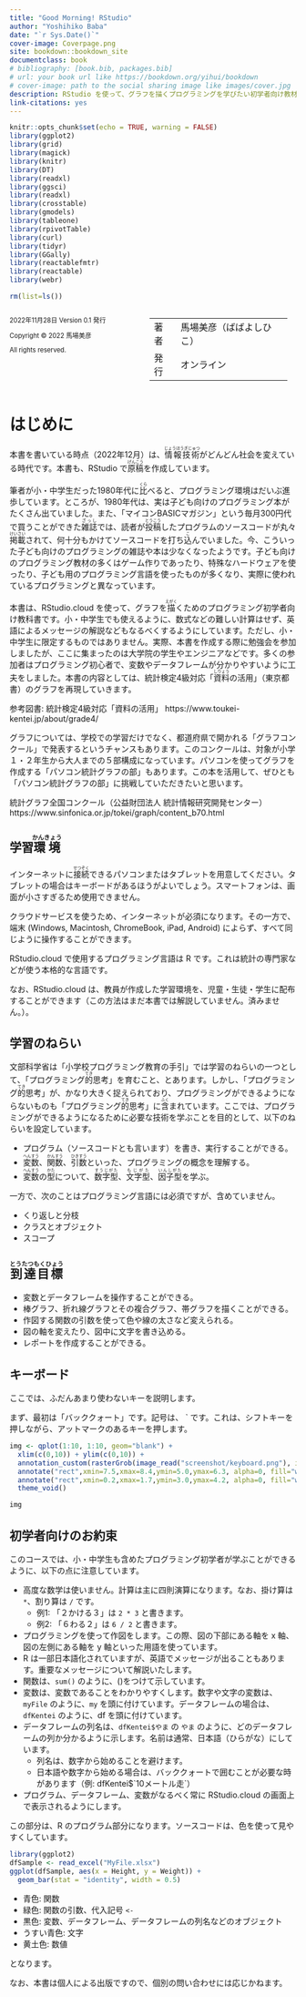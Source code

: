 ```yaml
--- 
title: "Good Morning! RStudio"
author: "Yoshihiko Baba"
date: "`r Sys.Date()`"
cover-image: Coverpage.png
site: bookdown::bookdown_site
documentclass: book
# bibliography: [book.bib, packages.bib]
# url: your book url like https://bookdown.org/yihui/bookdown
# cover-image: path to the social sharing image like images/cover.jpg
description: RStudio を使って、グラフを描くプログラミングを学びたい初学者向け教材です。出てくるグラフは、統計検定４級程度としています。小・中学生でも使えるように、数式は極力避け、英語によるメッセージの解説などもなるべくするようにしています。変数やデータフレームが分かりやすいように工夫をしています。
link-citations: yes
---
```


```r
knitr::opts_chunk$set(echo = TRUE, warning = FALSE)
library(ggplot2)
library(grid)
library(magick)
library(knitr)
library(DT)
library(readxl)
library(ggsci)
library(readxl)
library(crosstable)
library(gmodels)
library(tableone)
library(rpivotTable)
library(curl)
library(tidyr)
library(GGally)
library(reactablefmtr)
library(reactable)
library(webr)

rm(list=ls())
```

<div style="display:inline-block;width:48%;vertical-align:top;font-size:0.8em;">

2022年11月28日 Version 0.1 発行

Copyright &copy;  2022 馬場美彦

All rights reserved.

</div><div style="display:inline-block;width:48%;vertical-align:top;font-size:0.8em;">

<table>
<tr><td>著者</td><td>馬場美彦（ばばよしひこ）</td></tr>
<tr><td>発行</td><td>オンライン</td></tr>
</table>

</div>

\newpage

# はじめに {-}

本書を書いている時点（2022年12月）は、<ruby><rb>情報技術</rb><rp>（</rp><rt>じょうほうぎじゅつ</rt><rp>）</rp></ruby>がどんどん社会を変えている時代です。本書も、RStudio で<ruby><rb>原稿</rb><rp>（</rp><rt>げんこう</rt><rp>）</rp></ruby>を作成しています。

筆者が小・中学生だった1980年代に<ruby><rb>比</rb><rp>（</rp><rt>くら</rt><rp>）</rp></ruby>べると、プログラミング環境はだいぶ進歩しています。ところが、1980年代は、実は子ども向けのプログラミング本がたくさん出ていました。また、「マイコンBASICマガジン」という毎月300円代で買うことができた<ruby><rb>雑誌</rb><rp>（</rp><rt>ざっし</rt><rp>）</rp></ruby>では、読者が<ruby><rb>投稿</rb><rp>（</rp><rt>とうこう</rt><rp>）</rp></ruby>したプログラムのソースコードが丸々<ruby><rb>掲載</rb><rp>（</rp><rt>けいさい</rt><rp>）</rp></ruby>されて、何十分もかけてソースコードを打ち<ruby><rb>込</rb><rp>（</rp><rt>こ</rt><rp>）</rp></ruby>んでいました。今、こういった子ども向けのプログラミングの雑誌や本は少なくなったようです。子ども向けのプログラミング教材の多くはゲーム作りであったり、特殊なハードウェアを使ったり、子ども用のプログラミング言語を使ったものが多くなり、実際に使われているプログラミングと異なっています。

本書は、RStudio.cloud を使って、グラフを<ruby><rb>描</rb><rp>（</rp><rt>えがく</rt><rp>）</rp></ruby>くためのプログラミング初学者向け教科書です。小・中学生でも使えるように、数式などの難しい計算はせず、英語によるメッセージの解説などもなるべくするようにしています。ただし、小・中学生に限定するものではありません。実際、本書を作成する際に勉強会を参加しましたが、ここに集まったのは大学院の学生やエンジニアなどです。多くの参加者はプログラミング初心者で、変数やデータフレームが分かりやすいように工夫をしました。本書の内容としては、統計検定4級対応「<ruby><rb>資料</rb><rp>（</rp><rt>しりょう</rt><rp>）</rp></ruby>の活用」（東京都書）のグラフを再現していきます。

参考図書: 統計検定4級対応「資料の活用」
https://www.toukei-kentei.jp/about/grade4/

グラフについては、学校での学習だけでなく、都道府県で開かれる「グラフコンクール」で発表するというチャンスもあります。このコンクールは、対象が小学１・２年生から大人までの５部構成になっています。パソコンを使ってグラフを作成する「パソコン統計グラフの部」もあります。この本を活用して、ぜひとも「パソコン統計グラフの部」に挑戦していただきたいと思います。

統計グラフ全国コンクール（公益財団法人 統計情報研究開発センター）
https://www.sinfonica.or.jp/tokei/graph/content_b70.html

## 学習<ruby><rb>環境</rb><rp>（</rp><rt>かんきょう</rt><rp>）</rp></ruby>

インターネットに<ruby><rb>接続</rb><rp>（</rp><rt>せつぞく</rt><rp>）</rp></ruby>できるパソコンまたはタブレットを用意してください。タブレットの場合はキーボードがあるほうがよいでしょう。スマートフォンは、画面が小さすぎるため使用できません。

クラウドサービスを使うため、インターネットが必須になります。その一方で、端末 (Windows, Macintosh, ChromeBook, iPad, Android) によらず、すべて同じように操作することができます。

RStudio.cloud で使用するプログラミング言語は R です。これは統計の専門家などが使う本格的な言語です。

なお、RStudio.cloud は、教員が作成した学習環境を、児童・生徒・学生に配布することができます（この方法はまだ本書では解説していません。済みません。）。

## 学習のねらい

文部科学省は「小学校プログラミング教育の手引」では学習のねらいの一つとして、「プログラミング<ruby><rb>的</rb><rp>（</rp><rt>てき</rt><rp>）</rp></ruby>思考」を育むこと、とあります。しかし、「プログラミング<ruby><rb>的</rb><rp>（</rp><rt>てき</rt><rp>）</rp></ruby>思考」が、かなり大きく捉えられており、プログラミングができるようにならないものも「プログラミング<ruby><rb>的</rb><rp>（</rp><rt>てき</rt><rp>）</rp></ruby>思考」に<ruby><rb>含</rb><rp>（</rp><rt>ふく</rt><rp>）</rp></ruby>まれています。ここでは、プログラミングができるようになるために必要な技術を学ぶことを目的として、以下のねらいを設定しています。

* プログラム（ソースコードとも言います）を書き、実行することができる。
* <ruby><rb>変数</rb><rp>（</rp><rt>へんすう</rt><rp>）</rp></ruby>、<ruby><rb>関数</rb><rp>（</rp><rt>かんすう</rt><rp>）</rp></ruby>、<ruby><rb>引数</rb><rp>（</rp><rt>ひきすう</rt><rp>）</rp></ruby>といった、プログラミングの概念を理解する。
* <ruby><rb>変数</rb><rp>（</rp><rt>へんすう</rt><rp>）</rp></ruby>の<ruby><rb>型</rb><rp>（</rp><rt>かた</rt><rp>）</rp></ruby>について、<ruby><rb>数字型</rb><rp>（</rp><rt>すうじがた</rt><rp>）</rp></ruby>、<ruby><rb>文字型</rb><rp>（</rp><rt>もじがた</rt><rp>）</rp></ruby>、<ruby><rb>因子型</rb><rp>（</rp><rt>いんしがた</rt><rp>）</rp></ruby>を学ぶ。

一方で、次のことはプログラミング言語には必須ですが、含めていません。

* くり返しと分枝
* クラスとオブジェクト
* スコープ

## <ruby><rb>到達目標</rb><rp>（</rp><rt>とうたつもくひょう</rt><rp>）</rp></ruby>

* 変数とデータフレームを操作することができる。
* 棒グラフ、折れ線グラフとその複合グラフ、帯グラフを描くことができる。
* 作図する関数の引数を使って色や線の太さなど変えられる。
* 図の軸を変えたり、図中に文字を書き込める。
* レポートを作成することができる。

## キーボード

ここでは、ふだんあまり使わないキーを説明します。

まず、最初は「バッククォート」です。記号は、 \` です。これは、シフトキーを押しながら、アットマークのあるキーを押します。


```r
img <- qplot(1:10, 1:10, geom="blank") +
  xlim(c(0,10)) + ylim(c(0,10)) +
  annotation_custom(rasterGrob(image_read("screenshot/keyboard.png"), interpolate=TRUE), xmin=0, xmax=10, ymin=0, ymax=10) +
  annotate("rect",xmin=7.5,xmax=8.4,ymin=5.0,ymax=6.3, alpha=0, fill="white", colour="red", size=2) +
  annotate("rect",xmin=0.2,xmax=1.7,ymin=3.0,ymax=4.2, alpha=0, fill="white", colour="red", size=2) +
  theme_void()
```
```r
img
```

## 初学者向けのお約束

このコースでは、小・中学生も含めたプログラミング初学者が学ぶことができるように、以下の点に注意しています。

* 高度な数学は使いません。計算は主に四則演算になります。なお、掛け算は `*`、割り算は `/` です。
  * 例1: 「２かける３」は `2 * 3` と書きます。
  * 例2: 「６わる２」は `6 / 2` と書きます。
* プログラミングを使って作図をします。この際、図の下部にある軸を x 軸、図の左側にある軸を y 軸といった用語を使っています。
* R は一部日本語化されていますが、英語でメッセージが出ることもあります。重要なメッセージについて解説いたします。
* 関数は、`sum()` のように、()をつけて示しています。
* 変数は、変数であることをわかりやすくします。数字や文字の変数は、`myFile` のように、`my` を頭に付けています。データフレームの場合は、`dfKentei` のように、df を頭に付けています。
* データフレームの列名は、`dfKentei$やま` の `やま` のように、どのデータフレームの列か分かるように示します。名前は通常、日本語（ひらがな）にしています。
  * 列名は、数字から始めることを避けます。
  * 日本語や数字から始める場合は、バッククォートで囲むことが必要な時があります（例: dfKentei$\`10メートル走\`）
* プログラム、データフレーム、変数がなるべく常に RStudio.cloud の画面上で表示されるようにします。

この部分は、R のプログラム部分になります。ソースコードは、色を使って見やすくしています。

```r
library(ggplot2)
dfSample <- read_excel("MyFile.xlsx")
ggplot(dfSample, aes(x = Height, y = Weight)) +
  geom_bar(stat = "identity", width = 0.5)
```

* 青色: 関数
* 緑色: 関数の引数、代入記号 `<-`
* 黒色: 変数、データフレーム、データフレームの列名などのオブジェクト
* うすい青色: 文字
* 黄土色: 数値

となります。

なお、本書は個人による出版ですので、個別の問い合わせには応じかねます。

